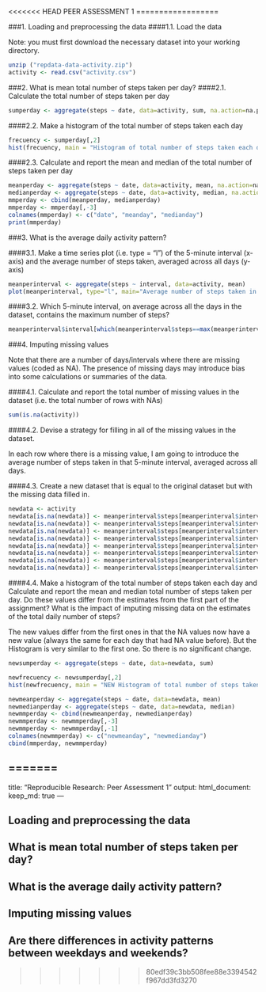 <<<<<<< HEAD
PEER ASSESSMENT 1
==================

###1. Loading and preprocessing the data
####1.1. Load the data 

Note: you must first download the necessary dataset into your working directory.

```r
unzip ("repdata-data-activity.zip")
activity <- read.csv("activity.csv")
```

###2. What is mean total number of steps taken per day?
####2.1. Calculate the total number of steps taken per day

```r
sumperday <- aggregate(steps ~ date, data=activity, sum, na.action=na.pass)
```

####2.2. Make a histogram of the total number of steps taken each day

```r
frecuency <- sumperday[,2]
hist(frecuency, main = "Histogram of total number of steps taken each day", xlab = "Total number of steps per day")
```

####2.3. Calculate and report the mean and median of the total number of steps taken per day

```r
meanperday <- aggregate(steps ~ date, data=activity, mean, na.action=na.pass)
medianperday <- aggregate(steps ~ date, data=activity, median, na.action=na.pass)
mmperday <- cbind(meanperday, medianperday)
mmperday <- mmperday[,-3]
colnames(mmperday) <- c("date", "meanday", "medianday")
print(mmperday)
```

###3. What is the average daily activity pattern?

####3.1. Make a time series plot (i.e. type = "l") of the 5-minute interval (x-axis) and the average number of steps taken, averaged across all days (y-axis)

```r
meanperinterval <- aggregate(steps ~ interval, data=activity, mean)
plot(meanperinterval, type="l", main="Average number of steps taken in each interval")
```

####3.2. Which 5-minute interval, on average across all the days in the dataset, contains the maximum number of steps?

```r
meanperinterval$interval[which(meanperinterval$steps==max(meanperinterval$steps))]
```

###4. Imputing missing values

Note that there are a number of days/intervals where there are missing values (coded as NA). The presence of missing days may introduce bias into some calculations or summaries of the data.

####4.1. Calculate and report the total number of missing values in the dataset (i.e. the total number of rows with NAs)

```r
sum(is.na(activity))
```

####4.2. Devise a strategy for filling in all of the missing values in the dataset.

In each row where there is a missing value, I am going to introduce the average number of steps taken in that 5-minute interval, averaged across all days.

####4.3. Create a new dataset that is equal to the original dataset but with the missing data filled in.

```r
newdata <- activity
newdata[is.na(newdata)] <- meanperinterval$steps[meanperinterval$interval==newdata[which(is.na(newdata)),3]]
newdata[is.na(newdata)] <- meanperinterval$steps[meanperinterval$interval==newdata[which(is.na(newdata)),3]]
newdata[is.na(newdata)] <- meanperinterval$steps[meanperinterval$interval==newdata[which(is.na(newdata)),3]]
newdata[is.na(newdata)] <- meanperinterval$steps[meanperinterval$interval==newdata[which(is.na(newdata)),3]]
newdata[is.na(newdata)] <- meanperinterval$steps[meanperinterval$interval==newdata[which(is.na(newdata)),3]]
newdata[is.na(newdata)] <- meanperinterval$steps[meanperinterval$interval==newdata[which(is.na(newdata)),3]]
newdata[is.na(newdata)] <- meanperinterval$steps[meanperinterval$interval==newdata[which(is.na(newdata)),3]]
newdata[is.na(newdata)] <- meanperinterval$steps[meanperinterval$interval==newdata[which(is.na(newdata)),3]]
```

####4.4. Make a histogram of the total number of steps taken each day and Calculate and report the mean and median total number of steps taken per day. Do these values differ from the estimates from the first part of the assignment? What is the impact of imputing missing data on the estimates of the total daily number of steps?

The new values differ from the first ones in that the NA values now have a new value (always the same for each day that had NA value before). But the Histogram is very similar to the first one. So there is no significant change.

```r
newsumperday <- aggregate(steps ~ date, data=newdata, sum)

newfrecuency <- newsumperday[,2]
hist(newfrecuency, main = "NEW Histogram of total number of steps taken each day", xlab = "Total number of steps per day")

newmeanperday <- aggregate(steps ~ date, data=newdata, mean)
newmedianperday <- aggregate(steps ~ date, data=newdata, median)
newmmperday <- cbind(newmeanperday, newmedianperday)
newmmperday <- newmmperday[,-3]
newmmperday <- newmmperday[,-1]
colnames(newmmperday) <- c("newmeanday", "newmedianday")
cbind(mmperday, newmmperday)
```



=======
---
title: "Reproducible Research: Peer Assessment 1"
output: 
  html_document:
    keep_md: true
---


## Loading and preprocessing the data



## What is mean total number of steps taken per day?



## What is the average daily activity pattern?



## Imputing missing values



## Are there differences in activity patterns between weekdays and weekends?
>>>>>>> 80edf39c3bb508fee88e3394542f967dd3fd3270
